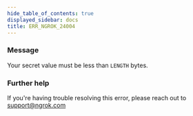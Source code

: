 ```yaml
---
hide_table_of_contents: true
displayed_sidebar: docs
title: ERR_NGROK_24004
---
```


### Message

Your secret value must be less than `LENGTH` bytes.

<ErrorDetails />

### Further help

If you're having trouble resolving this error, please reach out to [support@ngrok.com](mailto:support@ngrok.com?subject=Help%20with%20ERR_NGROK_24004)
